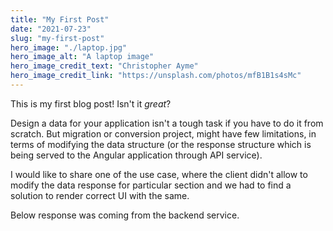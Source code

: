 ```yaml
---
title: "My First Post"
date: "2021-07-23"
slug: "my-first-post"
hero_image: "./laptop.jpg"
hero_image_alt: "A laptop image"
hero_image_credit_text: "Christopher Ayme"
hero_image_credit_link: "https://unsplash.com/photos/mfB1B1s4sMc"
---
```


This is my first blog post! Isn't it *great*?

Design a data for your application isn't a tough task if you have to do it from scratch. But migration or conversion project, might have few limitations, in terms of modifying the data structure (or the response structure which is being served to the Angular application through API service).

I would like to share one of the use case, where the client didn't allow to modify the data response for particular section and we had to find a solution to render correct UI with the same.

Below response was coming from the backend service.

